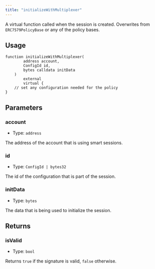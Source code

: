 ```yaml
---
title: "initializeWithMultiplexer"
---
```

A virtual function called when the session is created. Overwrites from `ERC7579PolicyBase` or any of the policy bases.

## Usage

```solidity
function initializeWithMultiplexer(
        address account,
        ConfigId id,
        bytes calldata initData
    )
        external
        virtual {
    // set any configuration needed for the policy
}
```

## Parameters

### account

- Type: `address`

The address of the account that is using smart sessions.

### id

- Type: `ConfigId | bytes32`

The id of the configuration that is part of the session.

### initData

- Type: `bytes`

The data that is being used to initialize the session.

## Returns

### isValid

- Type: `bool`

Returns `true` if the signature is valid, `false` otherwise.
